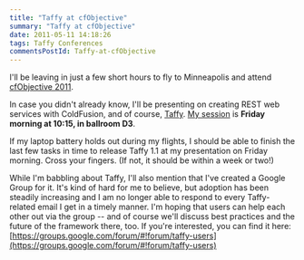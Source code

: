 ```yaml
---
title: "Taffy at cfObjective"
summary: "Taffy at cfObjective"
date: 2011-05-11 14:18:26
tags: Taffy Conferences
commentsPostId: Taffy-at-cfObjective
---
```


I'll be leaving in just a few short hours to fly to Minneapolis and attend [cfObjective 2011](http://www.cfobjective.com).

In case you didn't already know, I'll be presenting on creating REST web services with ColdFusion, and of course, [Taffy](http://taffy.riaforge.org). [My session](http://www.cfobjective.com/index.cfm/sessions/no-nonsense-restful-coldfusion-web-services-with-taffy/) is **Friday morning at 10:15, in ballroom D3**.

If my laptop battery holds out during my flights, I should be able to finish the last few tasks in time to release Taffy 1.1 at my presentation on Friday morning. Cross your fingers. (If not, it should be within a week or two!)

While I'm babbling about Taffy, I'll also mention that I've created a Google Group for it. It's kind of hard for me to believe, but adoption has been steadily increasing and I am no longer able to respond to every Taffy-related email I get in a timely manner. I'm hoping that users can help each other out via the group -- and of course we'll discuss best practices and the future of the framework there, too. If you're interested, you can find it here: [https://groups.google.com/forum/#!forum/taffy-users](https://groups.google.com/forum/#!forum/taffy-users)
